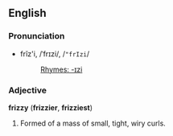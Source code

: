 ==English==

===Pronunciation===
*frĭz'i, /ˈfrɪzi/, /<tt>"frIzi</tt>/
*:[[Rhymes:English:-ɪzi|Rhymes: -ɪzi]]

===Adjective===
'''frizzy''' ('''frizzier''', '''frizziest''')

# Formed of a mass of small, tight, wiry curls.